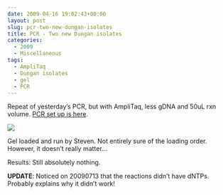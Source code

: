 ```yaml
---
date: 2009-04-16 19:02:43+00:00
layout: post
slug: pcr-two-new-dungan-isolates
title: PCR - Two new Dungan isolates
categories:
  - 2009
  - Miscellaneous
tags:
  - AmpliTaq
  - Dungan isolates
  - gel
  - PCR
---
```


Repeat of yesterday's PCR, but with AmpliTaq, less gDNA and 50uL rxn volume. [PCR set up is here](https://eagle.fish.washington.edu/Arabidopsis/Notebook%20Workup%20Files/20090416-01.jpg).

![](https://eagle.fish.washington.edu/Arabidopsis/20090416-02.JPG)

Gel loaded and run by Steven. Not entirely sure of the loading order. However, it doesn't really matter...

Results: Still absolutely nothing.



**UPDATE**: Noticed on 20090713 that the reactions didn't have dNTPs. Probably explains why it didn't work!
